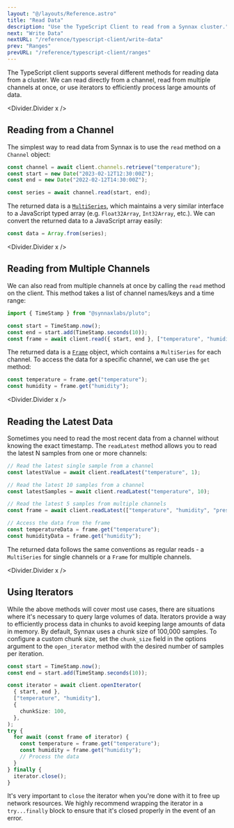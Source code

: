 ```yaml
---
layout: "@/layouts/Reference.astro"
title: "Read Data"
description: "Use the TypeScript Client to read from a Synnax cluster."
next: "Write Data"
nextURL: "/reference/typescript-client/write-data"
prev: "Ranges"
prevURL: "/reference/typescript-client/ranges"
---
```



The TypeScript client supports several different methods for reading data from a
cluster. We can read directly from a channel, read from multiple channels at once, or
use iterators to efficiently process large amounts of data.

<Divider.Divider x />

## Reading from a Channel

The simplest way to read data from Synnax is to use the `read` method on a `Channel`
object:

```typescript
const channel = await client.channels.retrieve("temperature");
const start = new Date("2023-02-12T12:30:00Z");
const end = new Date("2022-02-12T14:30:00Z");

const series = await channel.read(start, end);
```

The returned data is a
[`MultiSeries`](/reference/typescript-client/series-and-frames#series), which maintains
a very similar interface to a JavaScript typed array (e.g. `Float32Array`, `Int32Array`,
etc.). We can convert the returned data to a JavaScript array easily:

```typescript
const data = Array.from(series);
```

<Divider.Divider x />

## Reading from Multiple Channels

We can also read from multiple channels at once by calling the `read` method on the
client. This method takes a list of channel names/keys and a time range:

```typescript
import { TimeStamp } from "@synnaxlabs/pluto";

const start = TimeStamp.now();
const end = start.add(TimeStamp.seconds(10));
const frame = await client.read({ start, end }, ["temperature", "humidity"]);
```

The returned data is a [`Frame`](/reference/typescript-client/series-and-frames#series)
object, which contains a `MultiSeries` for each channel. To access the data for a
specific channel, we can use the `get` method:

```typescript
const temperature = frame.get("temperature");
const humidity = frame.get("humidity");
```

<Divider.Divider x />

## Reading the Latest Data

Sometimes you need to read the most recent data from a channel without knowing the exact
timestamp. The `readLatest` method allows you to read the latest N samples from one or
more channels:

```typescript
// Read the latest single sample from a channel
const latestValue = await client.readLatest("temperature", 1);

// Read the latest 10 samples from a channel
const latestSamples = await client.readLatest("temperature", 10);

// Read the latest 5 samples from multiple channels
const frame = await client.readLatest(["temperature", "humidity", "pressure"], 5);

// Access the data from the frame
const temperatureData = frame.get("temperature");
const humidityData = frame.get("humidity");
```

The returned data follows the same conventions as regular reads - a `MultiSeries` for
single channels or a `Frame` for multiple channels.

<Divider.Divider x />

## Using Iterators

While the above methods will cover most use cases, there are situations where it's
necessary to query large volumes of data. Iterators provide a way to efficiently process
data in chunks to avoid keeping large amounts of data in memory. By default, Synnax uses
a chunk size of 100,000 samples. To configure a custom chunk size, set the `chunk_size`
field in the options argument to the `open_iterator` method with the desired number of
samples per iteration.

```typescript
const start = TimeStamp.now();
const end = start.add(TimeStamp.seconds(10));

const iterator = await client.openIterator(
  { start, end },
  ["temperature", "humidity"],
  {
    chunkSize: 100,
  },
);
try {
  for await (const frame of iterator) {
    const temperature = frame.get("temperature");
    const humidity = frame.get("humidity");
    // Process the data
  }
} finally {
  iterator.close();
}
```

It's very important to `close` the iterator when you're done with it to free up network
resources. We highly recommend wrapping the iterator in a `try...finally` block to
ensure that it's closed properly in the event of an error.
